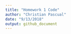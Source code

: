 ```yaml
---
title: "Homework 1 Code"
author: "Christian Pascual"
date: "9/13/2018"
output: github_document
---
```

